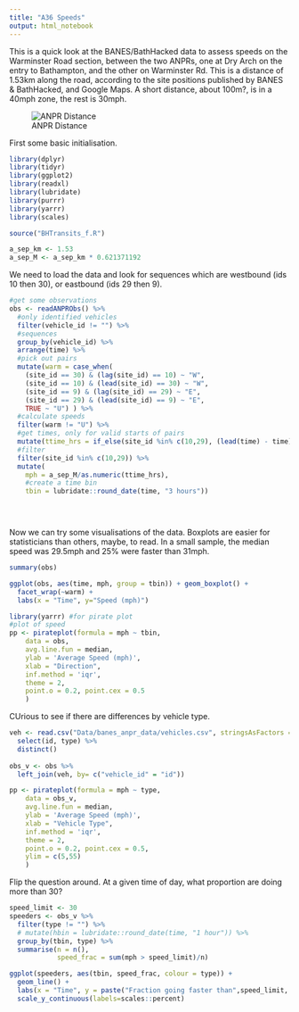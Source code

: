 ```yaml
---
title: "A36 Speeds"
output: html_notebook
---
```


This is a quick look at the BANES/BathHacked data to assess speeds on the Warminster Road section, between the two ANPRs, one at Dry Arch on the entry to Bathampton, and the other on Warminster Rd. This is a distance of 1.53km along the road, according to the site positions published by BANES & BathHacked, and Google Maps. A short distance, about 100m?, is in a 40mph zone, the rest is 30mph.

![ANPR Distance](Images/ANPR Distance.png)


First some basic initialisation. 

```r
library(dplyr)
library(tidyr)
library(ggplot2)
library(readxl)
library(lubridate)
library(purrr)
library(yarrr)
library(scales)

source("BHTransits_f.R")

a_sep_km <- 1.53
a_sep_M <- a_sep_km * 0.621371192
```

We need to load the data and look for sequences which are westbound (ids 10 then 30), or eastbound (ids 29 then 9).

```r
#get some observations
obs <- readANPRObs() %>%
  #only identified vehicles
  filter(vehicle_id != "") %>% 
  #sequences
  group_by(vehicle_id) %>% 
  arrange(time) %>% 
  #pick out pairs
  mutate(warm = case_when(
    (site_id == 30) & (lag(site_id) == 10) ~ "W",
    (site_id == 10) & (lead(site_id) == 30) ~ "W",
    (site_id == 9) & (lag(site_id) == 29) ~ "E",
    (site_id == 29) & (lead(site_id) == 9) ~ "E",
    TRUE ~ "U") ) %>% 
  #calculate speeds
  filter(warm != "U") %>% 
  #get times, only for valid starts of pairs
  mutate(ttime_hrs = if_else(site_id %in% c(10,29), (lead(time) - time)/3600, NA_real_)) %>% 
  #filter
  filter(site_id %in% c(10,29)) %>% 
  mutate(
    mph = a_sep_M/as.numeric(ttime_hrs),
    #create a time bin
    tbin = lubridate::round_date(time, "3 hours")) 


  
```

Now we can try some visualisations of the data. Boxplots are easier for statisticians than others, maybe, to read. In a small sample, the median speed was 29.5mph and 25% were faster than 31mph.

```r
summary(obs)

ggplot(obs, aes(time, mph, group = tbin)) + geom_boxplot() +
  facet_wrap(~warm) +
  labs(x = "Time", y="Speed (mph)")

```

```r
library(yarrr) #for pirate plot
#plot of speed
pp <- pirateplot(formula = mph ~ tbin,
    data = obs,
    avg.line.fun = median,
    ylab = 'Average Speed (mph)',
    xlab = "Direction",
    inf.method = 'iqr',
    theme = 2,
    point.o = 0.2, point.cex = 0.5
    ) 
```

CUrious to see if there are differences by vehicle type.

```r
veh <- read.csv("Data/banes_anpr_data/vehicles.csv", stringsAsFactors = F)  %>% 
  select(id, type) %>% 
  distinct()
 
obs_v <- obs %>% 
  left_join(veh, by= c("vehicle_id" = "id"))

pp <- pirateplot(formula = mph ~ type,
    data = obs_v,
    avg.line.fun = median,
    ylab = 'Average Speed (mph)',
    xlab = "Vehicle Type",
    inf.method = 'iqr',
    theme = 2,
    point.o = 0.2, point.cex = 0.5, 
    ylim = c(5,55)
    ) 

```

Flip the question around. At a given time of day, what proportion are doing more than 30?

```r
speed_limit <- 30
speeders <- obs_v %>% 
  filter(type != "") %>% 
  # mutate(hbin = lubridate::round_date(time, "1 hour")) %>% 
  group_by(tbin, type) %>% 
  summarise(n = n(),
            speed_frac = sum(mph > speed_limit)/n)

ggplot(speeders, aes(tbin, speed_frac, colour = type)) +
  geom_line() +
  labs(x = "Time", y = paste("Fraction going faster than",speed_limit, "mph")) +
  scale_y_continuous(labels=scales::percent) 

```

